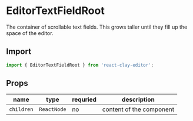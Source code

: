 
<Meta title="API/EditorTextFieldRoot" />

# EditorTextFieldRoot

The container of scrollable text fields. This grows taller until they fill up the space of the editor.

## Import

```ts
import { EditorTextFieldRoot } from 'react-clay-editor';
```

## Props

| name       | type        | requried | description              |
| ---------- | ----------- | -------- | ------------------------ |
| `children` | `ReactNode` | no       | content of the component |
